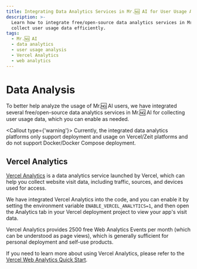 ```yaml
---
title: Integrating Data Analytics Services in Mr.🆖 AI for User Usage Analysis
description: >-
  Learn how to integrate free/open-source data analytics services in Mr.🆖 AI to
  collect user usage data efficiently.
tags:
  - Mr.🆖 AI
  - data analytics
  - user usage analysis
  - Vercel Analytics
  - web analytics
---
```


# Data Analysis

To better help analyze the usage of Mr.🆖 AI users, we have integrated several free/open-source data analytics services in Mr.🆖 AI for collecting user usage data, which you can enable as needed.

<Callout type={'warning'}>
  Currently, the integrated data analytics platforms only support deployment and usage on
  Vercel/Zeit platforms and do not support Docker/Docker Compose deployment.
</Callout>

## Vercel Analytics

[Vercel Analytics](https://vercel.com/analytics) is a data analytics service launched by Vercel, which can help you collect website visit data, including traffic, sources, and devices used for access.

We have integrated Vercel Analytics into the code, and you can enable it by setting the environment variable `ENABLE_VERCEL_ANALYTICS=1`, and then open the Analytics tab in your Vercel deployment project to view your app's visit data.

Vercel Analytics provides 2500 free Web Analytics Events per month (which can be understood as page views), which is generally sufficient for personal deployment and self-use products.

If you need to learn more about using Vercel Analytics, please refer to the [Vercel Web Analytics Quick Start](https://vercel.com/docs/analytics/quickstart).
